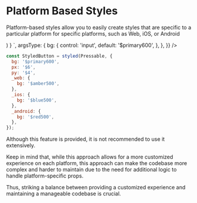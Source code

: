 
<Meta pageTitle="Platform Based Styles | gluestack-style" description="Writing platform based styles in gluestack-style. This allows you to easily create styles that are specific to a particular platform that is, Web, iOS, or Android." />






# Platform Based Styles

Platform-based styles allow you to easily create styles that are specific to a particular platform for specific platforms, such as Web, iOS, or Android

<AppProvider>
  <CodePreview
    showArgsController={false}
    metaData={{
      scope: { styled, Pressable, Provider: StyledProvider, config },
      code: `
          function App () {
          const StyledButton = styled(Pressable, {
            bg: '$primary600',
            px: '$6',
            py: '$4',
            _web: {
              bg: '$amber500',
            },
            _ios: {
              bg: '$blue500',
            },
            _android: {
              bg: '$red500',
            },
          });
          return (
            <Provider config={config}>
              <StyledButton />
            </Provider>
          )
        }
      `,
      argsType: {
        bg: {
          control: 'input',
          default: '$primary600',
        },
      },
    }}
  />
</AppProvider>

```jsx
const StyledButton = styled(Pressable, {
  bg: '$primary600',
  px: '$6',
  py: '$4',
  _web: {
    bg: '$amber500',
  },
  _ios: {
    bg: '$blue500',
  },
  _android: {
    bg: '$red500',
  },
});
```

Although this feature is provided, it is not recommended to use it extensively.

Keep in mind that, while this approach allows for a more customized experience on each platform, this approach can make the codebase more complex and harder to maintain due to the need for additional logic to handle platform-specific props.

Thus, striking a balance between providing a customized experience and maintaining a manageable codebase is crucial.
